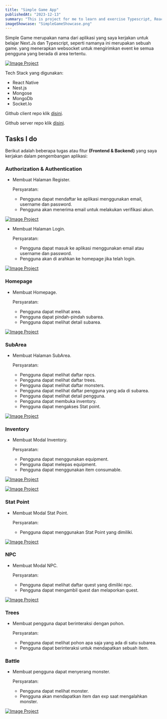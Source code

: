 ```yaml
---
title: "Simple Game App"
publishedAt: "2023-12-13"
summary: "This is project for me to learn and exercise Typescript, React Native and Nest.js"
imageShowcase: "SimpleGameShowcase.png"
---
```


Simple Game merupakan nama dari aplikasi yang saya kerjakan untuk belajar Next.Js dan Typescript, seperti namanya
ini merupakan sebuah game. yang menerapkan websocket untuk mengirimkan event ke semua pengguna yang berada di area tertentu.

[![Image Project](/image-showcase/SimpleGameShowcase.png)](/image-showcase/SimpleGameShowcase.png)

Tech Stack yang digunakan:

- React Native
- Nest.js
- Mongose
- MongoDb
- Socket.Io

Github client repo klik [disini](https://github.com/marsmallowz/SimpleGame).

Github server repo klik [disini](https://github.com/marsmallowz/simple-game-api).

## Tasks I do

Berikut adalah beberapa tugas atau fitur **(Frontend & Backend)** yang saya kerjakan dalam pengembangan aplikasi:

### Authorization & Authentication

- Membuat Halaman Register.

  Persyaratan:

  - Pengguna dapat mendaftar ke aplikasi menggunakan email, username dan password.
  - Pengguna akan menerima email untuk melakukan verifikasi akun.

[![Image Project](/simple-game-screenshot/sign-up.png)](/simple-game-screenshot/sign-up.png)

- Membuat Halaman Login.

  Persyaratan:

  - Pengguna dapat masuk ke aplikasi menggunakan email atau username dan password.
  - Pengguna akan di arahkan ke homepage jika telah login.

[![Image Project](/simple-game-screenshot/sign-in.png)](/simple-game-screenshot/sign-in.png)

### Homepage

- Membuat Homepage.

  Persyaratan:

  - Pengguna dapat melihat area.
  - Pengguna dapat pindah-pindah subarea.
  - Pengguna dapat melihat detail subarea.

[![Image Project](/simple-game-screenshot/homepage.png)](/simple-game-screenshot/homepage.png)

### SubArea

- Membuat Halaman SubArea.

  Persyaratan:

  - Pengguna dapat melihat daftar npcs.
  - Pengguna dapat melihat daftar trees.
  - Pengguna dapat melihat daftar monsters.
  - Pengguna dapat melihat daftar pengguna yang ada di subarea.
  - Pengguna dapat melihat detail pengguna.
  - Pengguna dapat membuka inventory.
  - Pengguna dapat mengakses Stat point.

[![Image Project](/simple-game-screenshot/subarea.png)](/simple-game-screenshot/subarea.png)

### Inventory

- Membuat Modal Inventory.

  Persyaratan:

  - Pengguna dapat menggunakan equipment.
  - Pengguna dapat melepas equipment.
  - Pengguna dapat menggunakan item consumable.

[![Image Project](/simple-game-screenshot/inventory.png)](/simple-game-screenshot/inventory.png)

[![Image Project](/simple-game-screenshot/equipment.png)](/simple-game-screenshot/equipment.png)

### Stat Point

- Membuat Modal Stat Point.

  Persyaratan:

  - Pengguna dapat menggunakan Stat Point yang dimiliki.

[![Image Project](/simple-game-screenshot/stat-point.png)](/simple-game-screenshot/stat-point.png)

### NPC

- Membuat Modal NPC.

  Persyaratan:

  - Pengguna dapat melihat daftar quest yang dimiliki npc.
  - Pengguna dapat mengambil quest dan melaporkan quest.

[![Image Project](/simple-game-screenshot/npc.png)](/simple-game-screenshot/npc.png)

### Trees

- Membuat pengguna dapat berinteraksi dengan pohon.

  Persyaratan:

  - Pengguna dapat melihat pohon apa saja yang ada di satu subarea.
  - Pengguna dapat berinteraksi untuk mendapatkan sebuah item.

### Battle

- Membuat pengguna dapat menyerang monster.

  Persyaratan:

  - Pengguna dapat melihat monster.
  - Pengguna akan mendapatkan item dan exp saat mengalahkan monster.

[![Image Project](/simple-game-screenshot/battle.png)](/simple-game-screenshot/battle.png)

